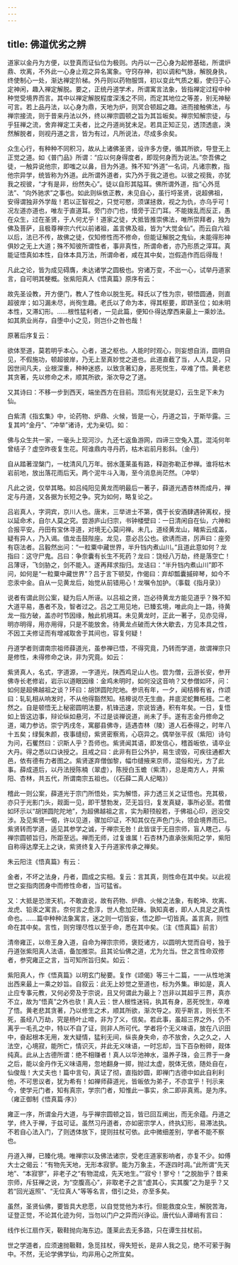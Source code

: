 ```yaml
---
---
---
```

title: 佛道优劣之辨
---




道家以金丹为方便，以登真而证仙位为极则。内丹以一己心身为起修基础，所谓炉鼎、坎离，不外此一心身止观之异名寓象。守窍存神，初以调和气脉，解脱身执，终使制心一处，渐达禅定阶梯。外丹则以药物服饵，初以变此气质之躯，使归于心定神闲，趣入禅定解脱。要之，正统丹道学术，所谓寓言法象，皆指禅定过程中种种觉受境界而言。其中以禅定解脱程度深浅之不同，而定其地位之等差，别无神秘可言。若上品丹法，以心身为鼎，天地为炉，则冥合顿超之趣。进而接触佛法，与禅宗接流，则于昔来丹法以外，终以禅宗圆顿之旨为其旨皈矣。禅宗知解宗徒，与乎狂禅之流，舍弃禅定工夫者，比之丹道尚犹未足。若具正知正见，透顶透底，涣然解脱者，则视丹道之言，皆为有过，凡所说法，尽成多余矣。

众生心行，有种种不同积习，故从上诸佛圣贤，设许多方便，循其所欲，导登无上正觉之道。如《普门品》所谓：“应以何身得度者，即现何身而为说法。”奈吾佛之徒，一触异说他宗，即嗤之以鼻，目为外道。殊不知“外道”一名词，凡诸宗教，指他宗异学，统皆称为外道。此所谓外道者，实乃外于我之道也。以彼之视我，亦犹我之视彼，“才有是非，纷然失心”。徒以自形其隘耳。佛所谓外道，指“心外觅法”、“向外驰求”之事也。如此则纵依正教，未见自心，虽行埒圣贤，说超佛祖，安得谓独非外学哉！若以正智视之，只觉可愍，须谋拯救，视之为仇，亦乌乎可！况左道亦道也，唯左于直道耳。旁门亦门也，惜旁于正门耳。不能拨乱而反正，愚在众生，过在圣贤，于人何尤乎！道家之徒，大抵皆推崇佛法，唯所崇拜者，独为佛及菩萨，且极尊禅宗六代以前诸祖，盖言佛及祖，皆为“大觉金仙”。而云自六祖以后，法已不传，故佛之徒，仅知修性而不修命，但能证解脱之鬼仙，未能得形神俱妙之无上大道；殊不知彼所谓性者，事非真性，所谓命者，亦乃形质之滓耳。真能证悟真如本性，自体本具万法，所谓命者，咸在其中矣，岂假造作而后得哉！

凡此之论，皆为成见碍膺，未达诸学之圆极也。穷诸万变，不出一心，试举丹道家言，自可明其梗概。张紫阳真人《悟真篇》原序有云：


故先圣设教，开方便门，教人了性命以脱生死。释氏以了性为宗，顿悟圆通，则直超彼岸；如习漏未尽，尚徇生趣。老氏以了命为本，得其枢要，即跻圣位；如未明本性，又滞幻形。……根性猛利者，一见此篇，便知仆得达摩西来最上一乘妙法。如其夙业尚存，自堕中小之见，则岂仆之咎也哉！


原著后序复云：


欲体至道，莫若明乎本心。心者，道之枢也。人能时时观心，则妄想自消，圆明自见，不假施功，顿超彼岸，乃无上至真妙觉之道也。此道直截了当，人人具足，只因世间凡夫，业根深重，种种迷惑，以致贪著幻身，恶死悦生，卒难了悟。黄老悲其贪著，先以修命之术，顺其所欲，渐次导之了道。

又其诗曰：不移一步到西天，端坐西方在目前。顶后有光犹是幻，云生足下未为仙。


白紫清《指玄集》中，论药物、炉鼎、火候，皆是一心，丹道之旨，于斯毕露。三复其吟“金丹”、“冲举”诸诗，尤为亲切。如：


佛与众生共一家，一毫头上现河沙。九还七返鱼游网，四谛三空兔入罝。混沌何年曾结子？虚空昨夜复生花。阿谁鼎内寻丹药，枯木岩前月影斜。（金丹）

自从踏著涅槃门，一枕清风几万年。弱水蓬莱虽有路，释迦弥勒正参禅。谁将枯木岩前地，放出落花雨后天。两个泥牛斗入海，至今消息尚茫然。（冲举）


凡此之说，仅举其略。如吕纯阳见黄龙而明最后一著子，薛道光遇杏林而成丹，禅定与丹道，又各据为长短之争。究为如何，略复论之。


吕岩真人，字洞宾，京川人也。唐末，三举进士不第，偶于长安酒肆遇钟离权，授以延命术，自尔人莫之究。尝游庐山归宗，书钟楼壁曰：一日清闲自在仙，六神和合报平安。丹田有宝休寻道，对境无心莫问禅。未几，道经黄龙山，睹紫云成盖，疑有异人，乃入谒。值龙击鼓陛座。龙见，意必吕公也。欲诱而进，厉声曰：座旁有窃法者。吕毅然出问：“一粒粟中藏世界，半升铛内煮山川。”且道此意如何？龙指曰：这守尸鬼。吕曰：争奈囊有长生不死药？龙曰：饶经八万劫，终是落空亡！吕薄讶，飞剑胁之，剑不能入。遂再拜求指归。龙诘曰：“半升铛内煮山川”即不问，如何是“一粒粟中藏世界”？吕于言下顿契，作偈曰：弃却瓢囊摵碎琴，如今不恋汞中金。自从一见黄龙后，始觉从前错用心！龙嘱令加护。（事载《指月录》）


说者有谓此则公案，疑为后人所诬。以吕祖之贤，岂必待黄龙方能见道乎？殊不知大道平易，愚者不及，智者过之。吕之工用见地，已臻玄境，唯此向上一路，待黄龙一指方破，盖亦时节因缘，触此机境耳。未见黄龙时，正此一著子，见亦见得，明亦明得，用亦用得，只是不能放舍。待黄龙点破而大休大歇去，方见本具之性，不因工夫修证而有增减取舍于其间也，容复何疑！

丹道学者则谓南宗祖师薛道光，虽参禅已悟，不得究竟，乃转而学道，故谓禅宗只是修性，未得修命之诀，非为究竟。如云：


紫贤真人，名式，字道源，一字道光，陕西鸡足山人也。尝为僧，云游长安，参开佛寺长老修岩，岩示以道眼因缘：金鸡未明时，如何没这音响？又参僧如环，问：如何是超佛越祖之谈？环曰：胡饼圆陀陀地。参讯有年，一夕，闻桔槔有省，作颂曰：轧轧相从响发时，不从他得豁然知。桔槔说尽无生曲，井底泥蛇舞柘枝。二老然之。自是顿悟无上秘密圆明法要，机锋迅速，宗说皆通，积有年矣。一日，复悟如上皆这边事，辩论纵如悬河，不过是谈禅说道，尚未了手。遂有志金丹修命之道，竭力参访。崇宁丙戌冬，寓郿县佛寺，适遇杏林（陵）道人石泰得之，时年八十五矣；绿鬓朱颜，夜事缝纫，紫贤密察焉，心窃异之。偶举张平叔（紫阳）诗句为问，石矍然曰：识斯人乎？吾师也。紫贤闻其语，即发信心，稽首皈依，请卒业大丹。得之悉以口诀授之。且戒之曰：此非有巨公外护，易生谤毁，可疾往通都大邑，依有德有力者图之。紫贤遂弃僧伽黎，幅巾缝掖来京师，混俗和光，方了此事。薛成道后，以丹法授陈楠（翠虚），陈授白玉蟾（紫清），总是南方人，并紫阳、杏林，共五代，所谓南宗五祖也。（《石薛二真人纪略》）


稽此一则公案，薛道光于宗门所悟处，实为解悟，非力透三关之证悟也。充其极，亦只于光影门头，觌面一见，即干慧勃发，茫无旨归，复发真疑，事所必至。若僧如环示以“胡饼圆陀陀地”，为超佛越祖之言，实为颟顸般若，于佛祖心印，迥没交涉。及见紫贤一偈，许以见道，骤加印证，不知其仅在声色门头，领会境界而已。紫贤转而学道，适见其参学之诚，于禅宗无咎！此皆误于无目宗师，盲人瞎己，与禅宗圆顿旨归，所距至远。禅而无师，过复谁属！石杏林乃直承张紫阳之学，紫阳自称得达摩无上之诀，紫贤终复入于丹道家传承之禅矣。

朱云阳注《悟真篇》有云：


金者，不坏之法身，丹者，圆成之实相。复云：言其真，则性命在其中矣。以此视世之妄指肉团身中而修性命者，当可猛省。

又：大抵是恐泄天机，不敢直说，故有药物、炉鼎、火候之法象，有乾坤、坎离、龙虎、铅汞之寓言。奈何言之愈淳，世人愈加茫昧。孰知真者，即人人具足之真性命也。……篇中种种法象寓言，迷之则一切皆妄，悟之即一切皆真。盖言真，则性命在其中矣。言性，则穷理尽性以至于命，悉在其中矣。（注《悟真篇》前言）


清帝雍正，以帝王身入道，自命为禅宗宗师，褒贬诸方，以圆明大觉而自号，独于丹道张紫阳真人法语，备加推崇。且其论仙佛之道，尤为允当。世之言性命双修者，参究雍正之言，当可知所旨归矣。如云：


紫阳真人，作《悟真篇》以明玄门秘要。复作《颂偈》等三十二篇，一一从性地演出西来最上一乘之妙旨。自叙云：此无上妙觉之至道也，标为外集。审如是，真人止应专事元教，又何必旁及于宗说，且又何谓此为最上？岂非以其超乎三界，真亦不立，故为“悟真”之外也欤！真人云：世人根性迷钝，执其有身，恶死悦生，卒难了悟。黄老悲其贪著，乃以修生之术，顺其所欲，渐次导之。观乎斯言，则长生不死，虽经八万劫，究是杨叶止啼，非为了义，信矣。若此事，虽超三界之外，仍不离乎一毛孔之中，特以不自了证，则非人所可代。学者将个无义味语，放在八识田中，奋起根本无用，发大疑情，猛利无间，纵丧身失命，亦不放舍，久之久之，人法空，心境寂，能所亡，情识灭，并此无义味语，一时忘却，当下百杂粉碎，觌体纯真。此从上古德所谓：绝不相赚者！真人以华池神水，温养子珠，会三界于一身之后，能以金丹作无义味语用，忽地翻身一掷，抛过太虚，脱体无依，随处自在，仙俊哉！大丈夫也！篇中言句，真证了彻，直指妙圆，即禅门古德中如此自利利他，不可思议者，犹为希有！如禅师薛道光，皆皈依为弟子，不亦宜乎！刊示来今，使学元门者，知有真宗，学宗门者，知惟此一事实，余二即非真焉。是为序。（雍正御制《悟真篇·序》）


雍正一序，所谓金丹大道，与乎禅宗圆顿之旨，皆已回互阐出，而无余蕴。丹道之学，终入于禅，于兹可证。虽然习丹道者，亦如密宗学人，终执幻形，易滞法执。不若自心法入门，了则透体放下，提则拄杖可依。此中微细差别，学者不能不察也。

丹道入禅，已臻化境。唯禅宗以及佛法诸宗，受老庄道家影响者，亦复不少。如傅大士之偈云：“有物先天地，无形本寂寥。能为万象主，不逐四时凋。”此所谓“先天地”、“本寂寥”，非老子之“有物混成，先天地生。”“寂兮！寥兮！”之脱胎乎？昔来宗师，斥狂禅之说，为“空腹高心”，非取老子之言“虚其心，实其腹”之为是乎？又若“回光返照”、“无位真人”等等名言，借引之处，亦至多矣。

虽然，圣贤仙佛，要皆具大悲愿，以自觉觉他为本行。但能救度众生，解脱苦海，证登正觉，不论其化迹为何，当勿以门户之异而兴诤讼。唐代仙人谭峭有言曰：


线作长江扇作天，靸鞋抛向海东边。蓬莱此去无多路，只在谭生拄杖前。


世之学道者，应须速抛靸鞋，急觅拄杖，得失短长，是非人我之见，绝不可萦于胸中。不然，无论学佛学仙，均非用心之所宜矣。